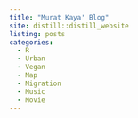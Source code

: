 ```yaml
---
title: "Murat Kaya' Blog"
site: distill::distill_website
listing: posts
categories:
  - R
  - Urban
  - Vegan
  - Map
  - Migration
  - Music
  - Movie
---
```

